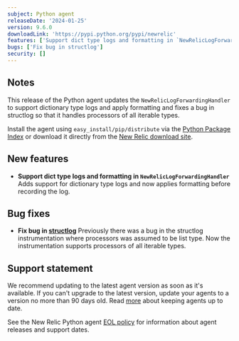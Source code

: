 ```yaml
---
subject: Python agent
releaseDate: '2024-01-25'
version: 9.6.0
downloadLink: 'https://pypi.python.org/pypi/newrelic'
features: ['Support dict type logs and formatting in `NewRelicLogForwardingHandler`']
bugs: ['Fix bug in structlog']
security: []
---
```


## Notes

This release of the Python agent updates the `NewRelicLogForwardingHandler` to support dictionary type logs and apply formatting and fixes a bug in structlog so that it handles processors of all iterable types.

Install the agent using `easy_install/pip/distribute` via the [Python Package Index](https://pypi.python.org/pypi/newrelic) or download it directly from the [New Relic download site](https://download.newrelic.com/python_agent/release).


## New features

* **Support dict type logs and formatting in `NewRelicLogForwardingHandler`**
    Adds support for dictionary type logs and now applies formatting before recording the log.


## Bug fixes

* **Fix bug in [structlog](https://pypi.org/project/structlog/)**
    Previously there was a bug in the structlog instrumentation where processors was assumed to be list type. Now the instrumentation supports processors of all iterable types.

## Support statement

We recommend updating to the latest agent version as soon as it's available. If you can't upgrade to the latest version, update your agents to a version no more than 90 days old. Read [more](/docs/new-relic-solutions/new-relic-one/install-configure/update-new-relic-agent/) about keeping agents up to date.

See the New Relic Python agent [EOL policy](/docs/apm/agents/python-agent/getting-started/python-agent-eol-policy/) for information about agent releases and support dates.
